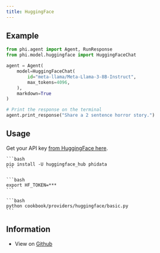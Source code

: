 ```yaml
---
title: HuggingFace
---
```


## Example

<CodeGroup>

```python agent.py
from phi.agent import Agent, RunResponse
from phi.model.huggingface import HuggingFaceChat

agent = Agent(
    model=HuggingFaceChat(
        id="meta-llama/Meta-Llama-3-8B-Instruct",
        max_tokens=4096,
    ),
    markdown=True
)

# Print the response on the terminal
agent.print_response("Share a 2 sentence horror story.")
```

</CodeGroup>

## Usage

Get your API key [from HuggingFace here](https://huggingface.co/settings/tokens).

<Steps>
  <Snippet file="create-venv-step.mdx" />

  <Step title="Install libraries">

    ```bash
    pip install -U huggingface_hub phidata
    ```

  </Step>

  <Step title="Export Environment Variables">

    ```bash
    export HF_TOKEN=***
    ```

  </Step>

  <Step title="Run HuggingFace Agent">

    ```bash
    python cookbook/providers/huggingface/basic.py
    ```

  </Step>

  </Steps>

## Information

- View on [Github](https://github.com/phidatahq/phidata/tree/main/cookbook/providers/huggingface/basic.py)
